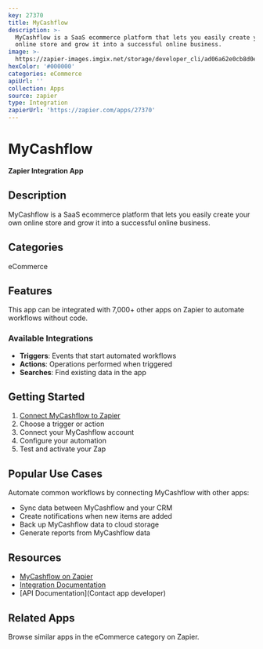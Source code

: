 ```yaml
---
key: 27370
title: MyCashflow
description: >-
  MyCashflow is a SaaS ecommerce platform that lets you easily create your own
  online store and grow it into a successful online business.
image: >-
  https://zapier-images.imgix.net/storage/developer_cli/ad06a62e0cb8d0e674082514ba18db46.png?auto=format%2Ccompress&ixlib=python-3.0.0&q=50
hexColor: '#000000'
categories: eCommerce
apiUrl: ''
collection: Apps
source: zapier
type: Integration
zapierUrl: 'https://zapier.com/apps/27370'
---
```

# MyCashflow

**Zapier Integration App**

## Description

MyCashflow is a SaaS ecommerce platform that lets you easily create your own online store and grow it into a successful online business.

## Categories

eCommerce

## Features

This app can be integrated with 7,000+ other apps on Zapier to automate workflows without code.

### Available Integrations

- **Triggers**: Events that start automated workflows
- **Actions**: Operations performed when triggered
- **Searches**: Find existing data in the app

## Getting Started

1. [Connect MyCashflow to Zapier](https://zapier.com/apps/27370)
2. Choose a trigger or action
3. Connect your MyCashflow account
4. Configure your automation
5. Test and activate your Zap

## Popular Use Cases

Automate common workflows by connecting MyCashflow with other apps:

- Sync data between MyCashflow and your CRM
- Create notifications when new items are added
- Back up MyCashflow data to cloud storage
- Generate reports from MyCashflow data

## Resources

- [MyCashflow on Zapier](https://zapier.com/apps/27370)
- [Integration Documentation](https://zapier.com/apps/27370/integrations)
- [API Documentation](Contact app developer)

## Related Apps

Browse similar apps in the eCommerce category on Zapier.

